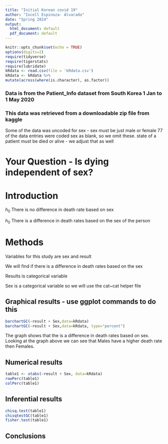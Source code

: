 ```yaml
---
title: "Initial Korean covid 19"
author: "Ixcell Espinoza- Alvarado"
date: "Spring 2024"
output:
  html_document: default
  pdf_document: default
---
```


```r
knitr::opts_chunk$set(echo = TRUE)
options(digits=2)
require(tidyverse)
require(tigerstats)
require(lubridate)
kRdata <- read.csv(file = 'kRdata.csv')
kRdata <- kRdata %>%
mutate(across(where(is.character), as.factor))

```
### Data is from the Patient_Info dataset from South Korea 1 Jan to 1 May 2020
### This data was retrieved from a downloadable zip file from kaggle

Some of the data was uncoded for sex - sex must be just male or female
77 of the data entries were coded sex  as blank, so we omit these.
state of a patient must be died or alive - we adjust that as well   
  
# Your Question - Is dying independent of sex?

# Introduction

$h_0$ There is no difference in death rate based on sex

$h_0$ There is a difference in death rates based on the sex of the person 


# Methods

Variables for this study are sex and result

We will find if there is a difference in death rates based on the sex 

Results is categorical variable 

Sex is a categorical variable so we will use the cat~cat helper file 

## Graphical results - use ggplot commands to do this  

```r
barchartGC(~result + Sex,data=kRdata)
barchartGC(~result + Sex,data=kRdata, type="percent")

```


  The graph shows that the is a difference in death rates based on sex. Looking at the graph above we can see that Males have a higher death rate then Females.




## Numerical results

```r
table1 <- xtabs(~result + Sex, data=kRdata)
rowPerc(table1)
colPerc(table1)
```




## Inferential results 

```r
chisq.test(table1)
chisqtestGC(table1)
fisher.test(table1)
```



## Conclusions

